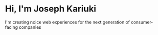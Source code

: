 # Hi, I'm **Joseph Kariuki**

I'm creating noice web experiences for the next generation of consumer-facing companies
